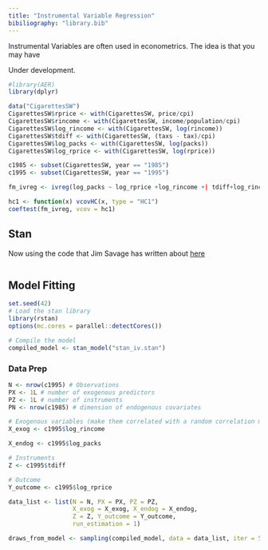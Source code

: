 ```yaml
---
title: "Instrumental Variable Regression"
bibiliography: "library.bib"
---
```


Instrumental Variables are often used in econometrics. The idea is that you may have 

Under development.

```r
#library(AER)
library(dplyr)
```

```r
data("CigarettesSW")
CigarettesSW$rprice <- with(CigarettesSW, price/cpi)
CigarettesSW$rincome <- with(CigarettesSW, income/population/cpi)
CigarettesSW$log_rincome <- with(CigarettesSW, log(rincome))
CigarettesSW$tdiff <- with(CigarettesSW, (taxs - tax)/cpi)
CigarettesSW$log_packs <- with(CigarettesSW, log(packs))
CigarettesSW$log_rprice <- with(CigarettesSW, log(rprice))

c1985 <- subset(CigarettesSW, year == "1985")
c1995 <- subset(CigarettesSW, year == "1995")
```

```r
fm_ivreg <- ivreg(log_packs ~ log_rprice +log_rincome +| tdiff+log_rincome, data = c1995)
```

```r
hc1 <- function(x) vcovHC(x, type = "HC1")
coeftest(fm_ivreg, vcov = hc1)
```

## Stan

Now using the code that Jim Savage has written about [here](http://modernstatisticalworkflow.blogspot.com/2017/11/bayesian-instrumental-variables-with.html)

```

```

## Model Fitting

```r
set.seed(42)
# Load the stan library
library(rstan)
options(mc.cores = parallel::detectCores())

# Compile the model
compiled_model <- stan_model("stan_iv.stan")
```

### Data Prep

```r
N <- nrow(c1995) # Observations
PX <- 1L # number of exogenous predictors
PZ <- 1L # number of instruments
PN <- nrow(c1985) # dimension of endogenous covariates

# Exogenous variables (make them correlated with a random correlation matrix)
X_exog <- c1995$log_rincome

X_endog <- c1995$log_packs

# Instruments
Z <- c1995$tdiff

# Outcome
Y_outcome <- c1995$log_rprice

data_list <- list(N = N, PX = PX, PZ = PZ,
                  X_exog = X_exog, X_endog = X_endog, 
                  Z = Z, Y_outcome = Y_outcome, 
                  run_estimation = 1)

```


```r
draws_from_model <- sampling(compiled_model, data = data_list, iter = 50, chains = 1)
```

